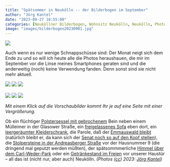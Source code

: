 ```yaml
---
title: "Spätsommer in Neukölln -- der Bilderbogen im September"
author: "Jörg Kantel"
date: "2023-09-27 18:55:00"
categories: [Neuköllner Bilderbogen, Wohnsitz Neukölln, Neukölln, Photographie]
image: "images/bilderbogen20230901.jpg"
---
```


[![](images/bilderbogen20230901-b.jpg)](https://www.flickr.com/photos/schockwellenreiter/53212715441/)

Auch wenn es nur wenige Schnappschüsse sind: Der Monat neigt sich dem Ende zu und so will ich heute alle die Photos heraushauen, die mir im September vor die Linse meines Smartphones geraten sind und die anderweitig (noch) keine Verwendung fanden. Denn sonst sind sie nicht mehr aktuell.

[![](images/bilderbogen20230902.jpg)](https://www.flickr.com/photos/schockwellenreiter/53173505619/)&nbsp;[![](images/bilderbogen20230903.jpg)](https://www.flickr.com/photos/schockwellenreiter/53189741878/)&nbsp;[![](images/bilderbogen20230904.jpg)](https://www.flickr.com/photos/schockwellenreiter/53189379896/)<br /><br />
[![](images/bilderbogen20230905.jpg)](https://www.flickr.com/photos/schockwellenreiter/53200661774/)&nbsp;[![](images/bilderbogen20230906.jpg)](https://www.flickr.com/photos/schockwellenreiter/53200661854/)&nbsp;[![](images/bilderbogen20230907.jpg)](https://www.flickr.com/photos/schockwellenreiter/53217836683/)

*Mit einem Klick auf die Vorschaubilder kommt Ihr je auf eine Seite mit einer Vergrößerung.*

Ob ein flüchtiger [Polstersessel mit gebrochenem](https://www.flickr.com/photos/schockwellenreiter/53173505619/) Bein neben einem Mülleimer in der Glasower Straße, ein [freigelassenes Sofa](https://www.flickr.com/photos/schockwellenreiter/53189379896/) eben dort, ein [leergeräumter Kleiderschrank](https://www.flickr.com/photos/schockwellenreiter/53189741878/), die Parole, daß der [Emmauswald bleibt](https://www.flickr.com/photos/schockwellenreiter/53200661774/) (natürlich bleibt er, da kann sich der [Senat noch so auf den Kopf stellen](https://www.rbb24.de/panorama/beitrag/2023/09/berlin-neukoelln-bezirk-senat-emmaus-kirchhof-wald.html)), die [Stolpersteine in der Andreasberger Straße](https://www.flickr.com/photos/schockwellenreiter/53200661854/) vor der Hausnummer&nbsp;9 (die dringend mal geputzt werden müßten), der spätsommmerliche [Himmel über dem Carl-Weder-Park](https://www.flickr.com/photos/schockwellenreiter/53212715441/) oder ein [Getränkestand im Freien](https://www.flickr.com/photos/schockwellenreiter/53217836683/) vor unserer Haustür -- all das ist (nicht nur, aber auch) Neukölln. *(Photos ([cc](http://creativecommons.org/licenses/by-nc-nd/2.0/)) 2023: [Jörg Kantel](http://cognitiones.kantel-chaos-team.de/cv.html))*
